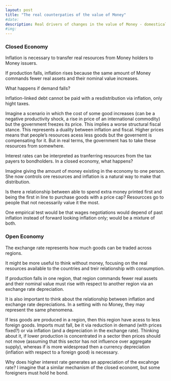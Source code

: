 ```yaml
---
layout: post
title: "The real counterpaties of the value of Money"
#date: 
description: Real drivers of changes in the value of Money - domestically (Inflation) and externally (Foreign Exchange Rate)
#img:  
---
```


### Closed Economy

Inflation is necessary to transfer real resources from Money holders to Money issuers.

If production falls, inflation rises because the same amount of Money commands fewer real assets and their nominal value increases.

What happens if demand falls?

Inflation-linked debt cannot be paid with a resdistribution via inflation, only hight taxes.

Imagine a scenario in which the cost of some good increases (can be a negative productivity shock, a rise in price of an international commodity) but the government freezes its price. This implies a worse structural fiscal stance. This represents a duality between inflation and fiscal. Higher prices means that people's resources acess less goods but the governemt is compensating for it. But in real terms, the government has to take these resources from somewhere.

Interest rates can be interpreted as tranferring resources from the tax payers to bondholders. In a closed economy, what happens?

Imagine giving the amount of money existing in the economy to one person. She now controls ore resources and inflation is a natural way to make that distribution.

Is there a relationship between able to spend extra money printed first and being the first in line to purchase goods with a price cap? Resourcces go to people that not necessarily value it the most.

One empirical test would be that wages negotiations would depend of past inflation instead of forward looking inflation only; would be a mixture of both.


### Open Economy

The exchange rate represents how much goods can be traded across regions.

It might be more useful to think without money, focusing on the real resources available to the countries and treir relationship with consumption.

If production falls in one region, that region commands fewer real assets and their nominal value must rise with respect to another region via an exchange rate depreciation.

It is also important to think about the relationship between inflation and exchange rate depreciations. In a setting with no Money, they may represent the same phenomena.

If less goods are produced in a region, then this region have acess to less foreign goods. Imports must fall, be it via reduction in demand (with prices fixed?) or via inflation (and a depreciation in the exchange rate). Thinking about it, if lower production is concentrated in a sector then prices should not move (assuming that this sector has not influence over aggregate supply), whereas if is more widespread then a currency depreciation (inflation with respect to a foreign good) is necessary.

Why does higher interest rate generates an appreciation of the excahnge rate? I imagine that a similar mechanism of the closed economt, but some foreigners must hold he bond.